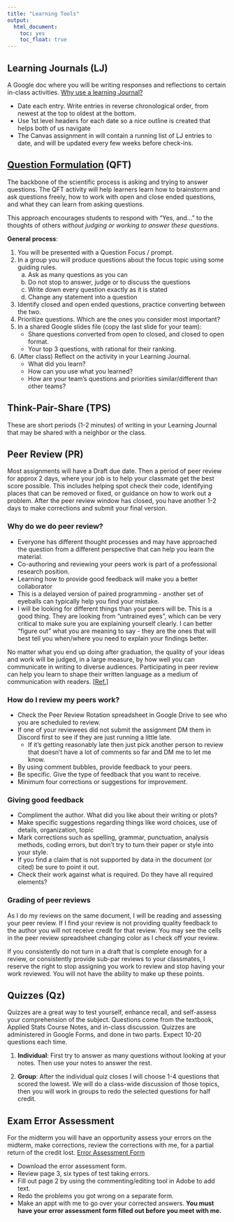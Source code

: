 ```yaml
---
title: "Learning Tools"
output: 
  html_document: 
    toc: yes
    toc_float: true
---
```


## Learning Journals (LJ)

A Google doc where you will be writing responses and reflections to certain in-class activities. [Why use a learning Journal?](https://www.teachthought.com/literacy/20-types-of-learning-journals-that-help-students-think/)

* Date each entry. Write entries in reverse chronological order, from newest at the top to oldest at the bottom. 
* Use 1st level headers for each date so a nice outline is created that helps both of us navigate
* The Canvas assignment in will contain a running list of LJ entries to date, and will be updated every few weeks before check-ins. 



## [Question Formulation](https://www.teachthought.com/project-based-learning/qft/) (QFT)
The backbone of the scientific process is asking and trying to answer questions. The QFT activity will help learners learn how to brainstorm and ask questions freely, how to work with open and close ended questions, and what they can learn from asking questions. 

:::{.callout-tip icon=true}
This approach encourages students to respond with "Yes, and..." to the thoughts of others _without judging or working to answer these questions_. 
:::


**General process**: 

1. You will be presented with a Question Focus / prompt. 
2. In a group you will produce questions about the focus topic using some guiding rules. 
    a. Ask as many questions as you can
    b. Do not stop to answer, judge or to discuss the questions
    c. Write down every question exactly as it is stated
    d. Change any statement into a question
3. Identify closed and open ended questions, practice converting between the two. 
4. Prioritize questions. Which are the ones you consider most important? 
5. In a shared Google slides file (copy the last slide for your team): 
    - Share questions converted from open to closed, and closed to open format. 
    - Your top 3 questions, with rational for their ranking. 
6. (After class) Reflect on the activity in your Learning Journal. 
    - What did you learn? 
    - How can you use what you learned? 
    - How are your team's questions and priorities similar/different than other teams? 
    

## Think-Pair-Share (TPS)

These are short periods (1-2 minutes) of writing in your Learning Journal that may be shared with a neighbor or the class. 


## Peer Review (PR)

Most assignments will have a Draft due date. Then a period of peer review for approx 2 days, where your job is to help your classmate get the best score possible. This includes helping spot check their code, identifying places that can be removed or fixed, or guidance on how to work out a problem. After the peer review window has closed, you have another 1-2 days to make corrections and submit your final version. 

### Why do we do peer review?

* Everyone has different thought processes and may have approached the question from a different perspective that can help you learn the material.
* Co-authoring and reviewing your peers work is part of a professional research position.
* Learning how to provide good feedback will make you a better collaborator
* This is a delayed version of paired programming - another set of eyeballs can typically help you find your mistake.
* I will be looking for different things than your peers will be. This is a good thing. They are looking from “untrained eyes”, which can be very critical to make sure you are explaining yourself clearly. I can better “figure out” what you are meaning to say - they are the ones that will best tell you when/where you need to explain your findings better.
    
No matter what you end up doing after graduation, the quality of your ideas and work will be judged, in a large measure, by how well you can communicate in writing to diverse audiences. Participating in peer review can help you learn to shape their written language as a medium of communication with readers. [[Ref.]](https://teachingcenter.wustl.edu/resources/writing-assignments-feedback/using-peer-review-to-help-students-improve-their-writing/)


### How do I review my peers work?

* Check the Peer Review Rotation spreadsheet in Google Drive to see who you are scheduled to review.
* If one of your reviewees did not submit the assignment DM them in Discord first to see if they are just running a little late. 
    - If it’s getting reasonably late then just pick another person to review that doesn’t have a lot of comments so far and DM me to let me know.
* By using comment bubbles, provide feedback to your peers.
* Be specific. Give the type of feedback that you want to receive.
* Minimum four corrections or suggestions for improvement.
    
### Giving good feedback

* Compliment the author. What did you like about their writing or plots?
* Make specific suggestions regarding things like word choices, use of details, organization, topic
* Mark corrections such as spelling, grammar, punctuation, analysis methods, coding errors, but don’t try to turn their paper or style into your style.
* If you find a claim that is not supported by data in the document (or cited) be sure to point it out.
* Check their work against what is required. Do they have all required elements?

### Grading of peer reviews

As I do my reviews on the same document, I will be reading and assessing your peer review. If I find your review is not providing quality feedback to the author you will not receive credit for that review. You may see the cells in the peer review spreadsheet changing color as I check off your review.


:::{.callout-important}
If you consistently do not turn in a draft that is complete enough for a review, or consistently provide sub-par reviews to your classmates, I reserve the right to stop assigning you work to review and stop having your work reviewed. You will not have the ability to make up these points. 
:::


## Quizzes (Qz)
Quizzes are a great way to test yourself, enhance recall, and self-assess your comprehension of the subject. Questions come from the textbook, Applied Stats Course Notes, and in-class discussion. Quizzes are administered in Google Forms, and done in two parts. Expect 10-20 questions each time. 

1. **Individual**: First try to answer as many questions without looking at your notes. Then use your notes to answer the rest. 

2. **Group**: After the individual quiz closes I will choose 1-4 questions that scored the lowest. We will do a class-wide discussion of those topics, then you will work in groups to redo the selected questions for half credit. 


## Exam Error Assessment

For the midterm you will have an opportunity assess your errors on the midterm, make corrections, review the corrections with me, for a partial return of the credit lost. [Error Assessment Form](notes/Analyzing exam errors.pdf)

* Download the error assessment form. 
* Review page 3, six types of test taking errors. 
* Fill out page 2 by using the commenting/editing tool in Adobe to add text.
* Redo the problems you got wrong on a separate form. 
* Make an appt with me to go over your corrected answers. **You must have your error assessment form filled out before you meet with me.**


<!---

## 3-2-1 Bridge (Bridge)
This activity is designed for you to visualize and reflect on how your thinking and perceptions on a specific topic change throughout a module, or course. 

https://norcalbiostat.github.io/MATH315/lecture/321_Bridge.html


--->